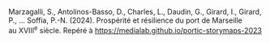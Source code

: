 Marzagalli, S., Antolinos-Basso, D., Charles, L., Daudin, G., Girard, I., Girard, P., … Soffia, P.-N. (2024). Prospérité et résilience du port de Marseille au&nbsp;<span>XVIII</span><sup>e</sup>&nbsp;siècle. Repéré à https://medialab.github.io/portic-storymaps-2023